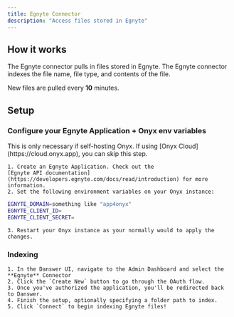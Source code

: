 ```yaml
---
title: Egnyte Connector
description: "Access files stored in Egnyte"
---
```


## How it works

The Egnyte connector pulls in files stored in Egnyte. The Egnyte connector indexes the
file name, file type, and contents of the file.

New files are pulled every **10** minutes.


## Setup

### Configure your Egnyte Application + Onyx env variables

<Info>
  This is only necessary if self-hosting Onyx. If using [Onyx Cloud](https://cloud.onyx.app), you can skip
  this step.
</Info>

    1. Create an Egnyte Application. Check out the 
    [Egnyte API documentation](https://developers.egnyte.com/docs/read/introduction) for more information.
    2. Set the following environment variables on your Onyx instance:

```bash
EGNYTE_DOMAIN=something like "app4onyx"
EGNYTE_CLIENT_ID=
EGNYTE_CLIENT_SECRET=
```
    3. Restart your Onyx instance as your normally would to apply the changes.

### Indexing

    1. In the Danswer UI, navigate to the Admin Dashboard and select the **Egnyte** Connector
    2. Click the `Create New` button to go through the OAuth flow.
    3. Once you've authorized the application, you'll be redirected back to Danswer.
    4. Finish the setup, optionally specifying a folder path to index.
    5. Click `Connect` to begin indexing Egnyte files!
